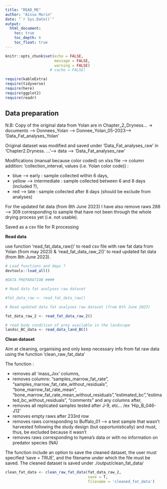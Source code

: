 ```yaml
---
title: "READ_ME"
author: "Aïssa Morin"
date: "`r Sys.Date()`"
output:
  html_document:
    toc: true
    toc_depth: 6
    toc_float: true
---
```


```r
knitr::opts_chunk$set(echo = FALSE, 
                      message = FALSE, 
                      warning = FALSE) 
                    # cache = FALSE) 
```

```r

require(kableExtra)
require(tidyverse)
require(here)
require(ggplot2)
require(readr)

```

## Data preparation

N.B: Copy of the original data from Yolan are in Chapter_2_Dryness... -> documents --> Donnees_Yolan --> Donnee_Yolan_05-2023--> 'Data_Fat_analyses_Yolan'

Original dataset was modified and saved under 'Data_Fat_analyses_raw' in 'Chapter2.Dryness. ... '--> data --> 'Data_Fat_analyses_raw'

Modifications (manual because color coded) on xlxs file -->  column addition: 'collection_interval, values (i.e. Yolan color code)) :  

+ blue  --> early : sample collected within 6 days, 
+ yellow -->  intermediate : sample collected between 6 and 8 days (included ?), 
+ red --> late : sample collected after 8 days (should be exclude from analyses)

For the updated fat data (from 8th June 2023) I have also remove raws 288 --> 309 corresponding to sample that have not been through the whole drying process yet (i.e. not usable).

Saved as a csv file for R processing 

__Read data__

use function 'read_fat_data_raw()' to read csv file with raw fat data from Yolan (from may 2023) & 'read_fat_data_raw_2()' to read updated fat data (from 8th June 2023).


```r
# Load functions and deps ?
devtools::load_all()

#DATA PREPARATION ####

# Read data fat analyses raw dataset

#fat_data_raw <- read_fat_data_raw()

# Read updated data fat analyses raw dataset (from 8th June 2023)

fat_data_raw_2 <- read_fat_data_raw_2()

# read body condition of prey available in the landscape 
landsc_BC_data <- read_data_land_BC()


```


__Clean dataset__

Aim at cleaning, organising and only keep necessary info from fat raw data using the function 'clean_raw_fat_data'

The function :  

+ removes all 'mass_Jxx' columns, 
+ removes columns: "samples_marrow_fat_rate", "samples_marrow_fat_rate_without_residuals", "bone_marrow_fat_rate_mean", "bone_marrow_fat_rate_mean_without_residuals","estimated_bc","estimated_bc_without_residuals",  "comments" and any columns after,
+ removes all replicated samples tested after J-9, etc... /ex 'Hip_B_046-J12'
+ removes empty raws after 233rd row
+ removes raws corresponding to Buffalo_01 --> a test sample that wasn't harvested following the study design (but opportunistically) and  must, thus, be excluded because it wasn't
+ removes raws corresponding to hyena's data or with no information on predator species (NA)

The function include an option to save the cleaned dataset, the user must specified 'save = TRUE', and the filename under which the file must be saved. The cleaned dataset is saved under ./output/clean_fat_data/ 


```r

clean_fat_data <- clean_raw_fat_data(fat_data_raw_2,
                                     save = T,
                                     filename = 'cleaned_fat_data')
```


<!-- __Save cleaned dataset__ -->

<!-- Aim at saving cleaned data for fat analyses 'save_cleaned_data' -->

<!-- The function takes 2 arguments :    -->

<!-- +  _cleaned_data_ : cleaned raw data for fat analyses (after using clean_raw_fat_data function) -->
<!-- + _filename_ : the name we want the dataset to be saved under -->

<!-- The cleaned dataset is saved under ./output/clean_fat_data/  -->

<!-- <br> -->
<!-- <br> -->


